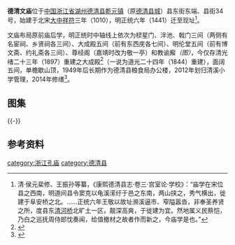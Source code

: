 {{文物保护单位
| 级别 = 市级
| 省名 = 浙江省
| 市/县名 = 德清县
| 名称 = 县儒学
| 图片 = [[File:Deqing_Confucian_Temple_05_2016-04.JPG|260px]]<br><small>大成殿，2016年4月</small>
| 编号 = 2-13
| 分类 = 古建筑
| 时代 = 清
| 所在 = [[乾元镇|乾元镇]]县东街
| 登录 = 2007年9月
}} 
'''德清文庙'''位于[[中国|中国]][[浙江省|浙江省]][[湖州|湖州]][[德清县|德清县]][[乾元镇|乾元镇]]（原[[德清城墙|德清县城]]）县东街东端、县街34号，始建于北宋[[大中祥符|大中祥符]]三年（1010），明正统六年（1441）迁至现址<ref>清·侯元棐修、王振孙等纂，《康熙德清县志·卷三·宫室论·学校》：“庙学在宋位县之西南，明道间县令窦克以龟溪潆纡于邑之东南，两山挟之，秀气横出，徙建于阜安桥之北。……正统六年王敬以故址濒溪逼市、窄隘嚣沓，非奉圣养贤之所，度县东[[清河桥|清河桥]]北旷土一区，靓深高爽，于徙建为宜。然地属义民蔡恺，乃白之巡抚周侍郎忱奏闻，给值撤材之故者作而新之，今庙学是也。”</ref>。

文庙布局原前庙后学，明正统时中轴线上依次为棂星门、泮池、戟门三间（两侧有名宦祠、乡贤祠各三间）、大成殿五间（前有东西庑各七间）、明伦堂五间（前有博文斋、约礼斋各三间）、尊经阁（嘉靖时改为敬一亭）和教谕廨''（图）''，今仅存清光绪二十三年（1897）重建之大成殿<ref>{{cite web|url=http://dqnews.zjol.com.cn/dqnews/system/2014/04/08/017859252.shtml|title=《百年前的县儒学（孔庙）有望修复》|accessdate=2016-05-17|work=|publisher=德清新闻网|archive-date=2019-08-21|archive-url=https://web.archive.org/web/20190821160706/http://dqnews.zjol.com.cn/dqnews/system/2014/04/08/017859252.shtml|dead-url=no}}</ref>（一说为道光二十四年（1844）重建），面阔五间，单檐歇山顶，1949年后长期作为德清县粮食局办公楼，2012年划归清溪小学管理，2014年修缮<ref>{{cite web|url=http://www.cnepaper.com/JRDQ/html/2014-06/19/content_16_4.htm|title=《历尽沧桑话儒学》|accessdate=2016-05-17|work=陶渊旻|publisher=今日德清|archive-date=2016-06-10|archive-url=https://web.archive.org/web/20160610175211/http://www.cnepaper.com/JRDQ/html/2014-06/19/content_16_4.htm|dead-url=no}}</ref>。

== 图集 ==
{{multiple image
| align  = left
| image1 = Deqing Confucian Temple in 1673.jpg
| width1 = 240
| caption1 = 清康熙十二年（1673）《德清县志》文庙图}}
{{-}}

==参考资料==
{{reflist|2}}
{{zhejiang-stub}}
{{DEFAULTSORT:D德}}
{{Commons category|Deqing Confucian Temple, Zhejiang}}

{{浙江省境内的孔庙}}

[[category:浙江孔庙|category:浙江孔庙]]
[[category:德清县|category:德清县]]